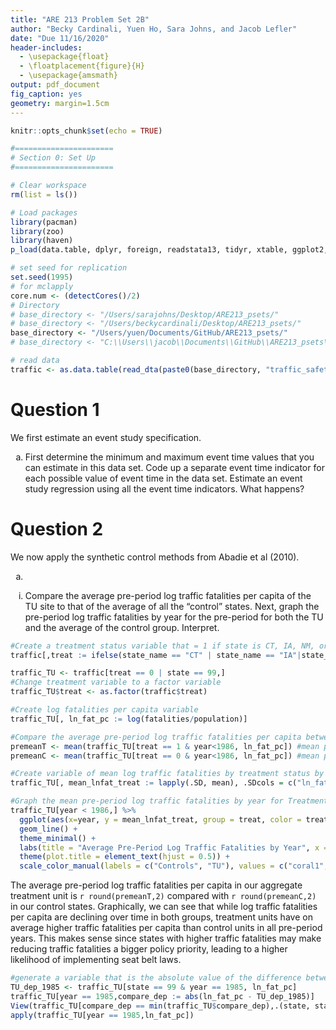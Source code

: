 ```yaml
---
title: "ARE 213 Problem Set 2B"
author: "Becky Cardinali, Yuen Ho, Sara Johns, and Jacob Lefler"
date: "Due 11/16/2020"
header-includes: 
  - \usepackage{float}
  - \floatplacement{figure}{H}
  - \usepackage{amsmath}
output: pdf_document
fig_caption: yes
geometry: margin=1.5cm
---
```


```r
knitr::opts_chunk$set(echo = TRUE)

#======================
# Section 0: Set Up
#======================

# Clear workspace
rm(list = ls())

# Load packages
library(pacman)
library(zoo)
library(haven)
p_load(data.table, dplyr, foreign, readstata13, tidyr, xtable, ggplot2, binom, glmnet, stats, FNN, fastDummies, fixest, parallel, plm, lmtest, fixest, Synth)

# set seed for replication
set.seed(1995)
# for mclapply
core.num <- (detectCores()/2)
# Directory 
# base_directory <- "/Users/sarajohns/Desktop/ARE213_psets/"
# base_directory <- "/Users/beckycardinali/Desktop/ARE213_psets/"
base_directory <- "/Users/yuen/Documents/GitHub/ARE213_psets/"
# base_directory <- "C:\\Users\\jacob\\Documents\\GitHub\\ARE213_psets\\"

# read data
traffic <- as.data.table(read_dta(paste0(base_directory, "traffic_safety2.dta")))
```

# Question 1

We first estimate an event study specification.

(a) First determine the minimum and maximum event time values that you can estimate in this data set. Code up a separate event time indicator for each possible value of event time in the data set. Estimate an event study regression using all the event time indicators. What happens?

# Question 2

We now apply the synthetic control methods from Abadie et al (2010).

(a)

i. Compare the average pre-period log traffic fatalities per capita of the TU site to that of the average of all the “control” states. Next, graph the pre-period log traffic fatalities by year for the pre-period for both the TU and the average of the control group. Interpret.

```r
#Create a treatment status variable that = 1 if state is CT, IA, NM, or TX and =0 otherwise. 
traffic[,treat := ifelse(state_name == "CT" | state_name == "IA"|state_name == "NM" | state_name == "TX" |state == 99, 1, 0)]

traffic_TU <- traffic[treat == 0 | state == 99,]
#Change treatment variable to a factor variable
traffic_TU$treat <- as.factor(traffic$treat)

#Create log fatalities per capita variable
traffic_TU[, ln_fat_pc := log(fatalities/population)]

#Compare the average pre-period log traffic fatalities per capita between treatment and control
premeanT <- mean(traffic_TU[treat == 1 & year<1986, ln_fat_pc]) #mean pre-period log traffic fatalities in treatment
premeanC <- mean(traffic_TU[treat == 0 & year<1986, ln_fat_pc]) #mean pre-period log traffic fatalities in control

#Create variable of mean log traffic fatalities by treatment status by year
traffic_TU[, mean_lnfat_treat := lapply(.SD, mean), .SDcols = c("ln_fat_pc"), by = c("treat","year")] 

#Graph the mean pre-period log traffic fatalities by year for Treatment vs Control
traffic_TU[year < 1986,] %>%
  ggplot(aes(x=year, y = mean_lnfat_treat, group = treat, color = treat)) + 
  geom_line() +
  theme_minimal() +
  labs(title = "Average Pre-Period Log Traffic Fatalities by Year", x = "Year", y = "Log Traffic Fatalities Per Capita", color = element_blank()) +
  theme(plot.title = element_text(hjust = 0.5)) +
  scale_color_manual(labels = c("Controls", "TU"), values = c("coral1", "cyan3"))

```

The average pre-period log traffic fatalities per capita in our aggregate treatment unit is `r round(premeanT,2)` compared with `r round(premeanC,2)` in our control states. Graphically, we can see that while log traffic fatalities per capita are declining over time in both groups, treatment units have on average higher traffic fatalities per capita than control units in all pre-period years. This makes sense since states with higher traffic fatalities may make reducing traffic fatalities a bigger policy priority, leading to a higher likelihood of implementing seat belt laws.  

```r
#generate a variable that is the absolute value of the difference between the dependent variable of the TU site and each control state for the year before treatment 
TU_dep_1985 <- traffic_TU[state == 99 & year == 1985, ln_fat_pc]
traffic_TU[year == 1985,compare_dep := abs(ln_fat_pc - TU_dep_1985)]
View(traffic_TU[compare_dep == min(traffic_TU$compare_dep),.(state, state_name)])
apply(traffic_TU[year == 1985,ln_fat_pc])

```




